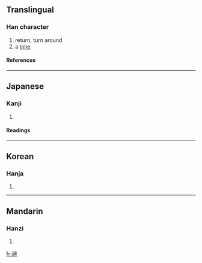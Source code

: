 {{see|回}}

==Translingual==
===Han character===
{{Han char|rn=54|rad=廴|as=07|sn=10|four=|canj=弓大田尸中 (NKWSL)}}
# return, turn around
# a [[time]]
====References====
{{Han ref|kx=0353.051|dkj=09577|hdz=10405.010|uh=5EFD|ud=24317}}
----
==Japanese==
===Kanji===
{{ja-kanji|grade=|rs=廴07}}
# {{defn|Japanese}} 
====Readings====
{{ja-readings|on=[[かい]] (kai), [[え]] (e)|kun=[[まわす]] (mawasu), [[まわる]] (mawaru), [[かえる]] (kaeru), [[めぐる]] (meguru)}}
----
==Korean==
===Hanja===
{{ko-hanja|hangeul=회|rv=hoe|mr=hoe}}
# {{defn|Korean}}
----
==Mandarin==
===Hanzi===
{{cmn-hanzi|pin=[[huí]] (hui2)|wg=hui<sup>2</sup>}}
# {{defn|Mandarin}}

[[fr:廽]]
